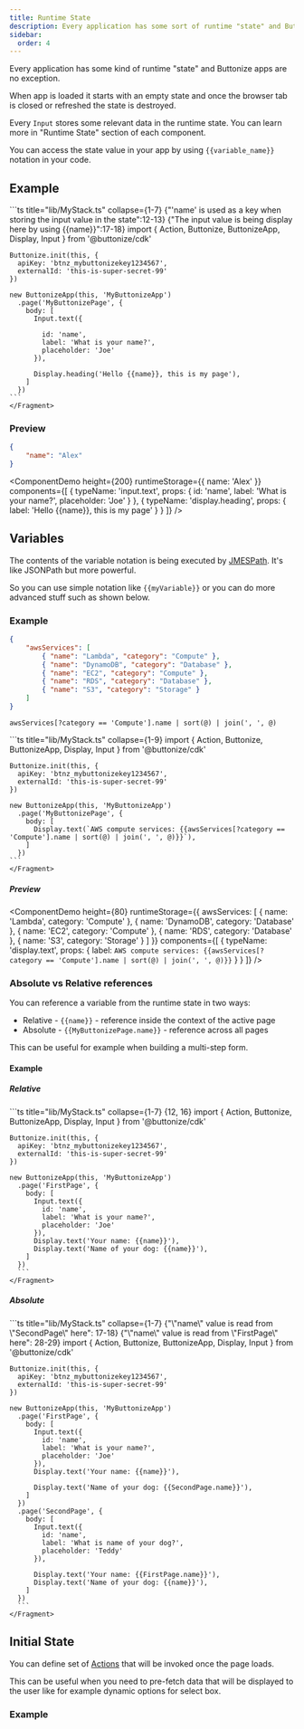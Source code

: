 ```yaml
---
title: Runtime State
description: Every application has some sort of runtime "state" and Buttonize apps are no exception. Learn more about how Buttonize Runtime State works.
sidebar:
  order: 4
---
```



<FrameworkSelect />

Every application has some kind of runtime "state" and Buttonize apps are no exception.

When app is loaded it starts with an empty state and once the browser tab is closed or refreshed the state is destroyed.

Every `Input` stores some relevant data in the runtime state. You can learn more in "Runtime State" section of each component.

You can access the state value in your app by using `{{variable_name}}` notation in your code.

## Example

<FrameworkContent>
  <Fragment slot="cdk">
    ```ts title="lib/MyStack.ts" collapse={1-7} {"'name' is used as a key when storing the input value in the state":12-13} {"The input value is being display here by using {{name}}":17-18}
    import { Action, Buttonize, ButtonizeApp, Display, Input } from '@buttonize/cdk'

    Buttonize.init(this, {
      apiKey: 'btnz_mybuttonizekey1234567',
      externalId: 'this-is-super-secret-99'
    })

    new ButtonizeApp(this, 'MyButtonizeApp')
      .page('MyButtonizePage', {
        body: [
          Input.text({

            id: 'name',
            label: 'What is your name?',
            placeholder: 'Joe'
          }),

          Display.heading('Hello {{name}}, this is my page'),
        ]
      })
    ```
    </Fragment>

</FrameworkContent>

### Preview

```json title="Runtime state" frame="terminal"
{
	"name": "Alex"
}
```

<ComponentDemo
	height={200}
	runtimeStorage={{
		name: 'Alex'
	}}
	components={[
		{
			typeName: 'input.text',
			props: {
				id: 'name',
				label: 'What is your name?',
				placeholder: 'Joe'
			}
		},
		{
			typeName: 'display.heading',
			props: {
				label: 'Hello {{name}}, this is my page'
			}
		}
	]}
/>

## Variables

The contents of the variable notation is being executed by [JMESPath](https://jmespath.org). It's like JSONPath but more powerful.

So you can use simple notation like `{{myVariable}}` or you can do more advanced stuff such as shown below.

### Example

```json title="Runtime state" frame="terminal"
{
	"awsServices": [
		{ "name": "Lambda", "category": "Compute" },
		{ "name": "DynamoDB", "category": "Database" },
		{ "name": "EC2", "category": "Compute" },
		{ "name": "RDS", "category": "Database" },
		{ "name": "S3", "category": "Storage" }
	]
}
```

```text title="JMESPath Expression" frame="terminal"
awsServices[?category == 'Compute'].name | sort(@) | join(', ', @)
```

<FrameworkContent>
  <Fragment slot="cdk">
    ```ts title="lib/MyStack.ts" collapse={1-9}
    import { Action, Buttonize, ButtonizeApp, Display, Input } from '@buttonize/cdk'

    Buttonize.init(this, {
      apiKey: 'btnz_mybuttonizekey1234567',
      externalId: 'this-is-super-secret-99'
    })

    new ButtonizeApp(this, 'MyButtonizeApp')
      .page('MyButtonizePage', {
        body: [
          Display.text(`AWS compute services: {{awsServices[?category == 'Compute'].name | sort(@) | join(', ', @)}}`),
        ]
      })
    ```
    </Fragment>

</FrameworkContent>

##### Preview

<ComponentDemo
	height={80}
	runtimeStorage={{
		awsServices: [
			{ name: 'Lambda', category: 'Compute' },
			{ name: 'DynamoDB', category: 'Database' },
			{ name: 'EC2', category: 'Compute' },
			{ name: 'RDS', category: 'Database' },
			{ name: 'S3', category: 'Storage' }
		]
	}}
	components={[
		{
			typeName: 'display.text',
			props: {
				label: `AWS compute services: {{awsServices[?category == 'Compute'].name | sort(@) | join(', ', @)}}`
			}
		}
	]}
/>

### Absolute vs Relative references

You can reference a variable from the runtime state in two ways:

- Relative - `{{name}}` - reference inside the context of the active page
- Absolute - `{{MyButtonizePage.name}}` - reference across all pages

This can be useful for example when building a multi-step form.

#### Example

##### Relative

<FrameworkContent>
  <Fragment slot="cdk">
    ```ts title="lib/MyStack.ts" collapse={1-7} {12, 16}
    import { Action, Buttonize, ButtonizeApp, Display, Input } from '@buttonize/cdk'

    Buttonize.init(this, {
      apiKey: 'btnz_mybuttonizekey1234567',
      externalId: 'this-is-super-secret-99'
    })

    new ButtonizeApp(this, 'MyButtonizeApp')
      .page('FirstPage', {
        body: [
          Input.text({
            id: 'name',
            label: 'What is your name?',
            placeholder: 'Joe'
          }),
          Display.text('Your name: {{name}}'),
          Display.text('Name of your dog: {{name}}'),
        ]
      })
      ```
    </Fragment>

</FrameworkContent>

##### Absolute

<FrameworkContent>
  <Fragment slot="cdk">
    ```ts title="lib/MyStack.ts" collapse={1-7} {"\"name\" value is read from \"SecondPage\" here": 17-18}  {"\"name\" value is read from \"FirstPage\" here": 28-29}
    import { Action, Buttonize, ButtonizeApp, Display, Input } from '@buttonize/cdk'

    Buttonize.init(this, {
      apiKey: 'btnz_mybuttonizekey1234567',
      externalId: 'this-is-super-secret-99'
    })

    new ButtonizeApp(this, 'MyButtonizeApp')
      .page('FirstPage', {
        body: [
          Input.text({
            id: 'name',
            label: 'What is your name?',
            placeholder: 'Joe'
          }),
          Display.text('Your name: {{name}}'),

          Display.text('Name of your dog: {{SecondPage.name}}'),
        ]
      })
      .page('SecondPage', {
        body: [
          Input.text({
            id: 'name',
            label: 'What is name of your dog?',
            placeholder: 'Teddy'
          }),

          Display.text('Your name: {{FirstPage.name}}'),
          Display.text('Name of your dog: {{name}}'),
        ]
      })
      ```
    </Fragment>

</FrameworkContent>

## Initial State

You can define set of [Actions](/core-concepts/actions/) that will be invoked once the page loads.

This can be useful when you need to pre-fetch data that will be displayed to the user like for example dynamic options for select box.

### Example
